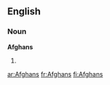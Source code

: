 ==English==

===Noun===
'''Afghans'''

# {{plural of|[[Afghan]]}}

[[ar:Afghans]]
[[fr:Afghans]]
[[fi:Afghans]]